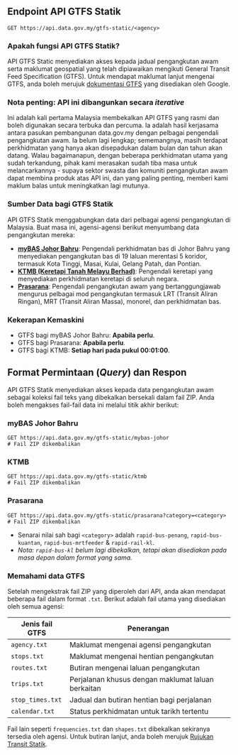 
## Endpoint API GTFS Statik

<Head>
  <title>GTFS Static - Open API Docs</title>
</Head>

```http
GET https://api.data.gov.my/gtfs-static/<agency>
```

### Apakah fungsi API GTFS Statik?

API GTFS Static menyediakan akses kepada jadual pengangkutan awam serta maklumat geospatial yang telah dipiawaikan mengikuti General Transit Feed Specification (GTFS). Untuk mendapat maklumat lanjut mengenai GTFS, anda boleh merujuk [dokumentasi GTFS](https://developers.google.com/transit/gtfs) yang disediakan oleh Google.

### Nota penting: API ini dibangunkan secara _iterative_

Ini adalah kali pertama Malaysia membekalkan API GTFS yang rasmi dan boleh digunakan secara terbuka dan percuma. Ia adalah hasil kerjasama antara pasukan pembangunan data.gov.my dengan pelbagai pengendali pengangkutan awam. Ia belum lagi lengkap; sememangnya, masih terdapat perkhidmatan yang hanya akan disepadukan dalam bulan dan tahun akan datang. Walau bagaimanapun, dengan beberapa perkhidmatan utama yang sudah terkandung, pihak kami merasakan sudah tiba masa untuk melancarkannya - supaya sektor swasta dan komuniti pengangkutan awam dapat membina produk atas API ini, dan yang paling penting, memberi kami maklum balas untuk meningkatkan lagi mutunya.

### Sumber Data bagi GTFS Statik

API GTFS Statik menggabungkan data dari pelbagai agensi pengangkutan di Malaysia. Buat masa ini, agensi-agensi berikut menyumbang data pengangkutan mereka:

- [**myBAS Johor Bahru**](https://www.causewaylink.com.my/mybas/en/): Pengendali perkhidmatan bas di Johor Bahru yang menyediakan pengangkutan bas di 19 laluan merentasi 5 koridor, termasuk Kota Tinggi, Masai, Kulai, Gelang Patah, dan Pontian.
- [**KTMB (Keretapi Tanah Melayu Berhad)**](https://www.ktmb.com.my/): Pengendali keretapi yang menyediakan perkhidmatan keretapi di seluruh negara.
- [**Prasarana**](https://myrapid.com.my/): Pengendali pengangkutan awam yang bertanggungjawab mengurus pelbagai mod pengangkutan termasuk LRT (Transit Aliran Ringan), MRT (Transit Aliran Massa), monorel, dan perkhidmatan bas.

### Kekerapan Kemaskini

- GTFS bagi myBAS Johor Bahru: **Apabila perlu**.
- GTFS bagi Prasarana: **Apabila perlu**.
- GTFS bagi KTMB: **Setiap hari pada pukul 00:01:00**.

## Format Permintaan (_Query_) dan Respon

API GTFS Statik menyediakan akses kepada data pengangkutan awam sebagai koleksi fail teks yang dibekalkan bersekali dalam fail ZIP. Anda boleh mengakses fail-fail data ini melalui titik akhir berikut:

### myBAS Johor Bahru

```http
GET https://api.data.gov.my/gtfs-static/mybas-johor
# Fail ZIP dikembalikan
```

### KTMB

```http
GET https://api.data.gov.my/gtfs-static/ktmb
# Fail ZIP dikembalikan
```

### Prasarana

```http
GET https://api.data.gov.my/gtfs-static/prasarana?category=<category>
# Fail ZIP dikembalikan
```

- Senarai nilai sah bagi `<category>` adalah `rapid-bus-penang`, `rapid-bus-kuantan`, `rapid-bus-mrtfeeder` & `rapid-rail-kl`.
- _Nota: `rapid-bus-kl` belum lagi dibekalkan, tetapi akan disediakan pada masa depan dalam format yang sama._

### Memahami data GTFS

Setelah mengekstrak fail ZIP yang diperoleh dari API, anda akan mendapat beberapa fail dalam format `.txt`. Berikut adalah fail utama yang disediakan oleh semua agensi:

| Jenis fail GTFS  | Penerangan                                         |
| ---------------- | -------------------------------------------------- |
| `agency.txt`     | Maklumat mengenai agensi pengangkutan              |
| `stops.txt`      | Maklumat mengenai hentian pengangkutan             |
| `routes.txt`     | Butiran mengenai laluan pengangkutan               |
| `trips.txt`      | Perjalanan khusus dengan maklumat laluan berkaitan |
| `stop_times.txt` | Jadual dan butiran hentian bagi perjalanan         |
| `calendar.txt`   | Status perkhidmatan untuk tarikh tertentu          |

Fail lain seperti `frequencies.txt` dan `shapes.txt` dibekalkan sekiranya tersedia oleh agensi.
Untuk butiran lanjut, anda boleh merujuk [Rujukan Transit Statik](https://gtfs.org/schedule/reference/).
